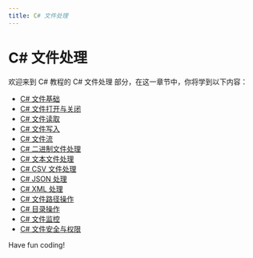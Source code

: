 ```yaml
---
title: C# 文件处理
---
```


# C# 文件处理

欢迎来到 C# 教程的 C# 文件处理 部分，在这一章节中，你将学到以下内容：

- [C# 文件基础](./0-c-file-basics.mdx)
- [C# 文件打开与关闭](./1-c-file-open-close.mdx)
- [C# 文件读取](./2-c-file-reading.mdx)
- [C# 文件写入](./3-c-file-write.mdx)
- [C# 文件流](./4-c-file-stream.mdx)
- [C# 二进制文件处理](./5-c-binary-file.mdx)
- [C# 文本文件处理](./6-c-text-file.mdx)
- [C# CSV 文件处理](./7-ccsv-file.mdx)
- [C# JSON 处理](./8-cjson-processing.mdx)
- [C# XML 处理](./9-cxml-processing.mdx)
- [C# 文件路径操作](./10-c-file-path-operation.mdx)
- [C# 目录操作](./11-cdirectory-operations.mdx)
- [C# 文件监控](./12-c-file-monitoring.mdx)
- [C# 文件安全与权限](./13-c-file-security-and-permissions.mdx)

Have fun coding!